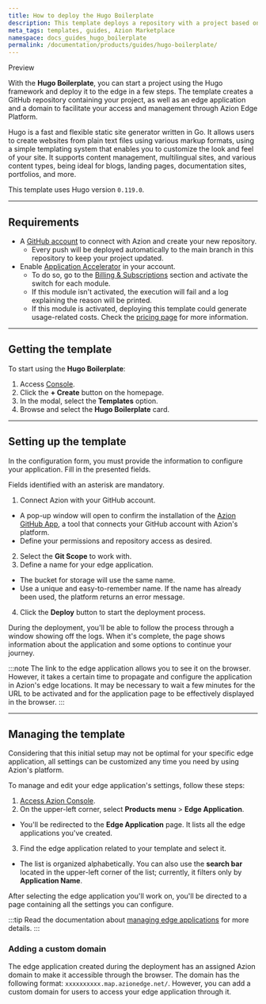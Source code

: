 ```yaml
---
title: How to deploy the Hugo Boilerplate
description: This template deploys a repository with a project based on Hugo, a framework written in Ruby, that enables you to create static sites using Markdown and HTML files.
meta_tags: templates, guides, Azion Marketplace
namespace: docs_guides_hugo_boilerplate
permalink: /documentation/products/guides/hugo-boilerplate/
---
```



<Tag severity="info" client:only="vue">
Preview
</Tag>

With the **Hugo Boilerplate**, you can start a project using the Hugo framework and deploy it to the edge in a few steps. The template creates a GitHub repository containing your project, as well as an edge application and a domain to facilitate your access and management through Azion Edge Platform. 

Hugo is a fast and flexible static site generator written in Go. It allows users to create websites from plain text files using various markup formats, using a simple templating system that enables you to customize the look and feel of your site. It supports content management, multilingual sites, and various content types, being ideal for blogs, landing pages, documentation sites, portfolios, and more.

This template uses Hugo version `0.119.0`.

---

## Requirements

- A [GitHub account](https://github.com/signup) to connect with Azion and create your new repository.
  - Every push will be deployed automatically to the main branch in this repository to keep your project updated.
- Enable [Application Accelerator](/en/documentation/products/build/edge-application/application-accelerator/) in your account. 
    - To do so, go to the [Billing & Subscriptions](/en/documentation/products/guides/billing-and-subscriptions/#subscriptions) section and activate the switch for each module.
    - If this module isn't activated, the execution will fail and a log explaining the reason will be printed.
    - If this module is activated, deploying this template could generate usage-related costs. Check the [pricing page](/en/documentation/products/pricing/) for more information.

---

## Getting the template

To start using the **Hugo Boilerplate**:

1. Access [Console](https://console.azion.com/).
2. Click the **+ Create** button on the homepage.
3. In the modal, select the **Templates** option. 
4. Browse and select the **Hugo Boilerplate** card.

---

## Setting up the template

In the configuration form, you must provide the information to configure your application. Fill in the presented fields. 

Fields identified with an asterisk are mandatory.

1. Connect Azion with your GitHub account.
- A pop-up window will open to confirm the installation of the [Azion GitHub App](/en/documentation/products/guides/azion-github-app/), a tool that connects your GitHub account with Azion's platform.
- Define your permissions and repository access as desired.
2. Select the **Git Scope** to work with.
3. Define a name for your edge application.
- The bucket for storage will use the same name.
- Use a unique and easy-to-remember name. If the name has already been used, the platform returns an error message.
4. Click the **Deploy** button to start the deployment process.

During the deployment, you'll be able to follow the process through a window showing off the logs. When it's complete, the page shows information about the application and some options to continue your journey.

:::note
The link to the edge application allows you to see it on the browser. However, it takes a certain time to propagate and configure the application in Azion's edge locations. It may be necessary to wait a few minutes for the URL to be activated and for the application page to be effectively displayed in the browser.
:::

---

## Managing the template

Considering that this initial setup may not be optimal for your specific edge application, all settings can be customized any time you need by using Azion's platform.

To manage and edit your edge application's settings, follow these steps:

1. [Access Azion Console](https://console.azion.com/).
2. On the upper-left corner, select **Products menu** > **Edge Application**.
- You'll be redirected to the **Edge Application** page. It lists all the edge applications you've created.
3. Find the edge application related to your template and select it.
- The list is organized alphabetically. You can also use the **search bar** located in the upper-left corner of the list; currently, it filters only by **Application Name**.

After selecting the edge application you'll work on, you'll be directed to a page containing all the settings you can configure.

:::tip
Read the documentation about [managing edge applications](/en/documentation/products/build/edge-application/first-steps/) for more details.
:::

### Adding a custom domain

The edge application created during the deployment has an assigned Azion domain to make it accessible through the browser. The domain has the following format: `xxxxxxxxxx.map.azionedge.net/`. However, you can add a custom domain for users to access your edge application through it.


<LinkButton link="/en/documentation/products/guides/configure-a-domain/" label="Go to configuring a domain guide" outlined /> 